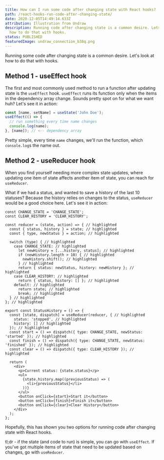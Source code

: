 ```yaml
---
title: How can I run some code after changing state with React hooks?
path: /react-hooks-run-code-after-changing-state/
date: 2020-12-05T14:49:14.633Z
attribution: Illustration from Undraw
description: Running code after changing state is a common desire. Lets look at
  how to do that with hooks.
status: PUBLISHED
featuredImage: undraw_connection_b38q.png
---
```

Running some code after changing state is a common desire. Let's look at how to do that with hooks.

## Method 1 - useEffect hook

The first and most commonly used method to run a function after updating state is the `useEffect` hook. `useEffect` runs its function only when the items in the dependency array change. Sounds pretty spot on for what we want huh? Let's see it in action:

```js
const [name, setName] = useState('John Doe');
useEffect(() => {
  // run something every time name changes
  console.log(name);
}, [name]); // <-- dependency array
```

Pretty simple, every time `name` changes, we'll run the function, which `console.log`s the name out. 

## Method 2 - useReducer hook

When you find yourself needing more complex state updates, where updating one item of state affects another item of state, you can reach for `useReducer`.

What if we had a status, and wanted to save a history of the last 10 statuses? Because the history relies on changes to the status, `useReducer` would be a good choice here. Let's see it in action:

```js{4-21,24-30}
const CHANGE_STATE = 'CHANGE_STATE';
const CLEAR_HISTORY = 'CLEAR_HISTORY';

const reducer = (state, action) => { // highlighted
  const { status, history } = state; // highlighted
  const { type, newStatus } = action; // highlighted

  switch (type) { // highlighted
    case CHANGE_STATE: // highlighted
      let newHistory = [...history, status]; // highlighted
      if (newHistory.length > 10) { // highlighted
        newHistory.shift(); // highlighted
      } // highlighted
      return { status: newStatus, history: newHistory }; // highlighted
    case CLEAR_HISTORY: // highlighted
      return { status, history: [] }; // highlighted
    default: // highlighted
      return state; // highlighted
      break; // highlighted
  } // highlighted
}; // highlighted

export const StatusHistory = () => {
  const [state, dispatch] = useReducer(reducer, { // highlighted
    status: 'stopped', // highlighted
    history: [] // highlighted
  }); // highlighted
  const start = () => dispatch({ type: CHANGE_STATE, newStatus: 'started' }); // highlighted
  const finish = () => dispatch({ type: CHANGE_STATE, newStatus: 'finished' }); // highlighted
  const clear = () => dispatch({ type: CLEAR_HISTORY }); // highlighted

  return (
    <div>
      <p>Current status: {state.status}</p>
      <ul>
        {state.history.map((previousStatus) => (
          <li>{previousStatus}</li>
        ))}
      </ul>
      <button onClick={start}>Start it</button>
      <button onClick={finish}>Finish it</button>
      <button onClick={clear}>Clear History</button>
    </div>
  );
};
```

Hopefully, this has shown you two options for running code after changing state with React hooks.

tl;dr - if the state (and code to run) is simple, you can go with `useEffect`. If you've got multiple items of state that need to be updated based on changes, go with `useReducer`. 